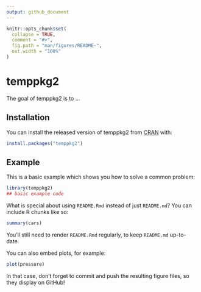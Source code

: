 ```yaml
---
output: github_document
---
```


<!-- README.md is generated from README.Rmd. Please edit that file -->

```r
knitr::opts_chunk$set(
  collapse = TRUE,
  comment = "#>",
  fig.path = "man/figures/README-",
  out.width = "100%"
)
```

# temppkg2

<!-- badges: start -->
<!-- badges: end -->

The goal of temppkg2 is to ...

## Installation

You can install the released version of temppkg2 from [CRAN](https://CRAN.R-project.org) with:

``` r
install.packages("temppkg2")
```

## Example

This is a basic example which shows you how to solve a common problem:

```r
library(temppkg2)
## basic example code
```

What is special about using `README.Rmd` instead of just `README.md`? You can include R chunks like so:

```r
summary(cars)
```

You'll still need to render `README.Rmd` regularly, to keep `README.md` up-to-date.

You can also embed plots, for example:

```r
plot(pressure)
```

In that case, don't forget to commit and push the resulting figure files, so they display on GitHub!
